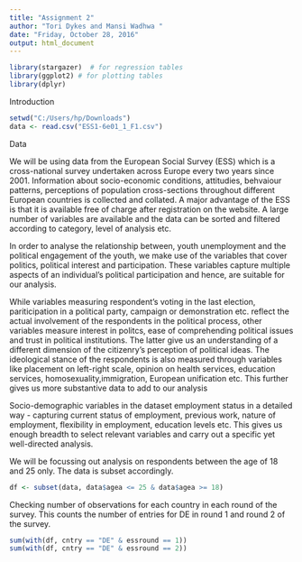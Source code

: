 ---
title: "Assignment 2"
author: "Tori Dykes and Mansi Wadhwa "
date: "Friday, October 28, 2016"
output: html_document
---


```{r, echo=FALSE, message=FALSE, warning=FALSE}
library(stargazer)  # for regression tables
library(ggplot2) # for plotting tables
library(dplyr)
```


Introduction

```{r}

setwd("C:/Users/hp/Downloads")
data <- read.csv("ESS1-6e01_1_F1.csv")

```

Data

We will be using data from the European Social Survey (ESS) which is a cross-national survey undertaken across Europe every two years since 2001. Information about socio-economic conditions, attitudies, behvaiour patterns, perceptions of population cross-sections throughout different European countries is collected and collated. A major advantage of the ESS is that it is available free of charge after registration on the website. A large number of variables are available and the data can be sorted and filtered according to category, level of analysis etc. 

In order to analyse the relationship between, youth unemployment and the political engagement of the youth, we make use of the variables that cover politics, political interest and participation. These variables capture multiple aspects of an individual's political participation and hence, are suitable for our analysis. 

While variables measuring respondent's voting in the last election, pariticipation in a political party, campaign or demonstration etc. reflect the actual involvement of the respondents in the political process, other variables measure interest in politcs, ease of comprehending political issues and trust in political institutions. The latter give us an understanding of a different dimension of the citizenry's perception of political ideas. The ideological stance of the respondents is also measured through variables like placement on left-right scale, opinion on health services, education services, homosexuality,immigration, European unification etc. This further gives us more substantive data to add to our analysis

Socio-demographic variables in the dataset employment status in a detailed way - capturing current status of employment, previous work, nature of employment, flexibility in employment, education levels etc. This gives us enough breadth to select relevant variables and carry out a specific yet well-directed analysis.




We will be focussing out analysis on respondents between the age of 18 and 25 only. The data is subset accordingly.

```{r}
df <- subset(data, data$agea <= 25 & data$agea >= 18)
```

Checking number of observations for each country in each round of the survey.
This counts the number of entries for DE in round 1 and round 2 of the survey.

```{r}
sum(with(df, cntry == "DE" & essround == 1))
sum(with(df, cntry == "DE" & essround == 2))

````




